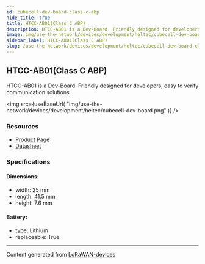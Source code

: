 ```yaml
---
id: cubecell-dev-board-class-c-abp
hide_title: true
title: HTCC-AB01(Class C ABP)
description: HTCC-AB01 is a Dev-Board. Friendly designed for developers, easy to verify communication solutions.
image: img/use-the-network/devices/development/heltec/cubecell-dev-board.png
sidebar_label: HTCC-AB01(Class C ABP)
slug: /use-the-network/devices/development/heltec/cubecell-dev-board-class-c-abp
---
```



## HTCC-AB01(Class C ABP)

HTCC-AB01 is a Dev-Board. Friendly designed for developers, easy to verify communication solutions.

<img
src={useBaseUrl(
"img/use-the-network/devices/development/heltec/cubecell-dev-board.png"
)}
/>

### Resources

- [Product Page](https://heltec.org/project/htcc-ab01/)
- [Datasheet](https://heltec.org/project/htcc-ab01/#1552557147424-7f1ec-5c652144-e1d6)

### Specifications

#### Dimensions:
- width: 25 mm
- length: 41.5 mm
- height: 7.6 mm
#### Battery: 
- type: Lithium
- replaceable: True



---
Content generated from [LoRaWAN-devices](https://github.com/TheThingsNetwork/lorawan-devices)
